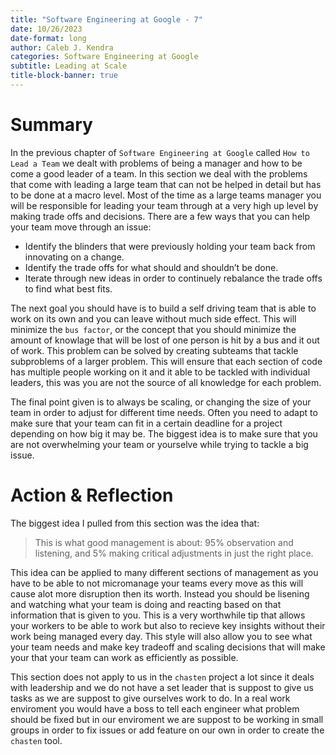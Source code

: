 ```yaml
---
title: "Software Engineering at Google - 7"
date: 10/26/2023
date-format: long
author: Caleb J. Kendra
categories: Software Engineering at Google
subtitle: Leading at Scale
title-block-banner: true
---
```


# Summary

In the previous chapter of `Software Engineering at Google` called `How to
Lead a Team` we dealt with problems of being a manager and how to be come a
good leader of a team. In this section we deal with the problems that come
with leading a large team that can not be helped in detail but has to be done
at a macro level. Most of the time as a large teams manager you will be
responsible for leading your team through at a very high up level by making
trade offs and decisions. There are a few ways that you can help your team
move through an issue:

- Identify the blinders that were previously holding your team back from
  innovating on a change.
- Identify the trade offs for what should and shouldn't be done.
- Iterate through new ideas in order to continuely rebalance the trade offs to
  find what best fits.

The next goal you should have is to build a self driving team that is able to
work on its own and you can leave without much side effect. This will
minimize the `bus factor`, or the concept that you should minimize the amount
of knowlage that will be lost of one person is hit by a bus and it out of
work. This problem can be solved by creating subteams that tackle subproblems
of a larger problem. This will ensure that each section of code has multiple
people working on it and it able to be tackled with individual leaders, this
was you are not the source of all knowledge for each problem.

The final point given is to always be scaling, or changing the size of your
team in order to adjust for different time needs. Often you need to adapt to
make sure that your team can fit in a certain deadline for a project
depending on how big it may be. The biggest idea is to make sure that you are
not overwhelming your team or yourselve while trying to tackle a big issue.

# Action & Reflection

The biggest idea I pulled from this section was the idea that:

> This is what good management is about: 95% observation and listening, and 5%
  making critical adjustments in just the right place. 

This idea can be applied to many different sections of management as you have
to be able to not micromanage your teams every move as this will cause alot
more disruption then its worth. Instead you should be lisening and watching
what your team is doing and reacting based on that information that is given
to you. This is a very worthwhile tip that allows your workers to be able to
work but also to recieve key insights without their work being managed every
day. This style will also allow you to see what your team needs and make key
tradeoff and scaling decisions that will make your that your team can work as
efficiently as possible.

This section does not apply to us in the `chasten` project a lot since it
deals with leadership and we do not have a set leader that is suppost to give
us tasks as we are suppost to give ourselves work to do. In a real work
enviroment you would have a boss to tell each engineer what problem should be
fixed but in our enviroment we are suppost to be working in small groups in
order to fix issues or add feature on our own in order to create the
`chasten` tool. 